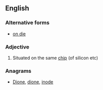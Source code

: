 ==English==

===Alternative forms===
*[[on die]]

===Adjective===
{{en-adj|-|head=[[on]]-[[die]]}}

# Situated on the same [[chip]] (of silicon etc)

===Anagrams===
* [[Dione#English|Dione]], [[dione#English|dione]], [[inode#English|inode]]